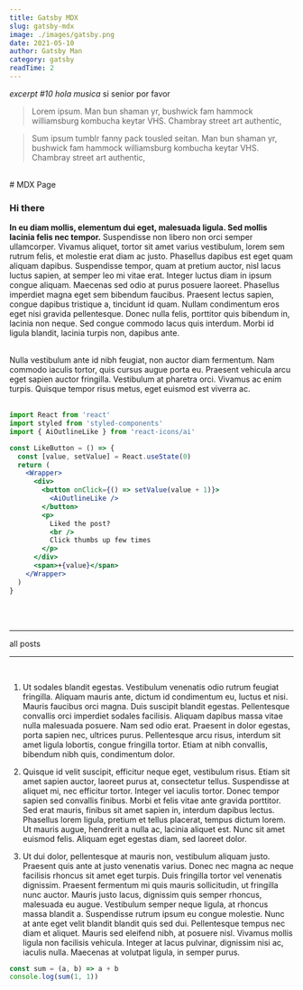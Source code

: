 ```yaml
---
title: Gatsby MDX
slug: gatsby-mdx
image: ./images/gatsby.png
date: 2021-05-10
author: Gatsby Man
category: gatsby
readTime: 2
---
```



_excerpt #10 hola musica_ si senior por favor

<blockquote>
  Lorem ipsum. Man bun shaman yr, bushwick fam hammock williamsburg kombucha
  keytar VHS. Chambray street art authentic,
</blockquote>

<blockquote display="info">
  Sum ipsum tumblr fanny pack tousled seitan. Man bun shaman yr, bushwick fam
  hammock williamsburg kombucha keytar VHS. Chambray street art authentic,
</blockquote>

<Hero showPerson />
<br /># MDX Page

<div className="nice-text">

<h3>Hi there</h3>

<FaInfo className="nice-text-icon" />

**In eu diam mollis, elementum dui eget, malesuada ligula. Sed mollis lacinia
felis nec tempor.** Suspendisse non libero non orci semper ullamcorper.
Vivamus aliquet, tortor sit amet varius vestibulum, lorem sem rutrum felis, et
molestie erat diam ac justo. Phasellus dapibus est eget quam aliquam dapibus.
Suspendisse tempor, quam at pretium auctor, nisl lacus luctus sapien, at
semper leo mi vitae erat. Integer luctus diam in ipsum congue aliquam.
Maecenas sed odio at purus posuere laoreet. Phasellus imperdiet magna eget sem
bibendum faucibus. Praesent lectus sapien, congue dapibus tristique a,
tincidunt id quam. Nullam condimentum eros eget nisi gravida pellentesque.
Donec nulla felis, porttitor quis bibendum in, lacinia non neque. Sed congue
commodo lacus quis interdum. Morbi id ligula blandit, lacinia turpis non,
dapibus ante.

</div>
<br />
 Nulla vestibulum ante id nibh feugiat, non auctor diam fermentum. Nam commodo iaculis tortor,
quis cursus augue porta eu. Praesent vehicula arcu eget sapien auctor fringilla. Vestibulum at pharetra orci.
Vivamus ac enim turpis. Quisque tempor risus metus, eget euismod est viverra ac.

<br />
<Counter />
<br />

<div className="code">

```jsx
import React from 'react'
import styled from 'styled-components'
import { AiOutlineLike } from 'react-icons/ai'

const LikeButton = () => {
  const [value, setValue] = React.useState(0)
  return (
    <Wrapper>
      <div>
        <button onClick={() => setValue(value + 1)}>
          <AiOutlineLike />
        </button>
        <p>
          Liked the post?
          <br />
          Click thumbs up few times
        </p>
      </div>
      <span>+{value}</span>
    </Wrapper>
  )
}
```

</div>
  <br />
  <LikeButton />
  <br />

---

<Link to="/posts" className="btn center-btn">
  all posts
</Link>

---

<br />

1. Ut sodales blandit egestas. Vestibulum venenatis odio rutrum feugiat fringilla. Aliquam mauris ante,
   dictum id condimentum eu, luctus et nisi. Mauris faucibus orci magna. Duis suscipit blandit egestas.
   Pellentesque convallis orci imperdiet sodales facilisis. Aliquam dapibus massa vitae nulla malesuada posuere.
   Nam sed odio erat. Praesent in dolor egestas, porta sapien nec, ultrices purus. Pellentesque arcu risus,
   interdum sit amet ligula lobortis, congue fringilla tortor. Etiam at nibh convallis, bibendum nibh quis,
   condimentum dolor.

2. Quisque id velit suscipit, efficitur neque eget, vestibulum risus. Etiam sit amet sapien auctor,
   laoreet purus at, consectetur tellus. Suspendisse at aliquet mi, nec efficitur tortor.
   Integer vel iaculis tortor. Donec tempor sapien sed convallis finibus. Morbi et felis vitae ante gravida porttitor.
   Sed erat mauris, finibus sit amet sapien in, interdum dapibus lectus. Phasellus lorem ligula,
   pretium et tellus placerat, tempus dictum lorem. Ut mauris augue, hendrerit a nulla ac, lacinia aliquet est.
   Nunc sit amet euismod felis. Aliquam eget egestas diam, sed laoreet dolor.

3. Ut dui dolor, pellentesque at mauris non, vestibulum aliquam justo. Praesent quis ante at justo
   venenatis varius. Donec nec magna ac neque facilisis rhoncus sit amet eget turpis. Duis fringilla
   tortor vel venenatis dignissim. Praesent fermentum mi quis mauris sollicitudin, ut fringilla nunc auctor.
   Mauris justo lacus, dignissim quis semper rhoncus, malesuada eu augue. Vestibulum semper neque ligula,
   at rhoncus massa blandit a. Suspendisse rutrum ipsum eu congue molestie. Nunc at ante eget velit blandit
   blandit quis sed dui. Pellentesque tempus nec diam et aliquet. Mauris sed eleifend nibh, at posuere nisl.
   Vivamus mollis ligula non facilisis vehicula. Integer at lacus pulvinar, dignissim nisi ac, iaculis nulla.
   Maecenas at volutpat ligula, in semper purus.

<div className="code">

```javascript
const sum = (a, b) => a + b
console.log(sum(1, 1))
```

</div>

